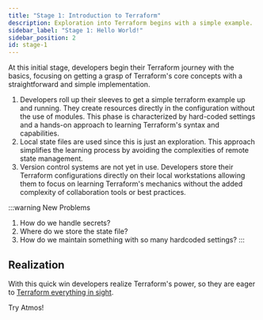 ```yaml
---
title: "Stage 1: Introduction to Terraform"
description: Exploration into Terraform begins with a simple example.
sidebar_label: "Stage 1: Hello World!"
sidebar_position: 2
id: stage-1
---
```


<Intro>
At this initial stage, developers begin their Terraform journey with the basics, focusing on getting a grasp of Terraform's 
core concepts with a straightforward and simple implementation.
</Intro>

1. Developers roll up their sleeves to get a simple terraform example up and running. They create resources directly in the
   configuration without the use of modules. This phase is characterized by hard-coded settings and a hands-on approach to learning
   Terraform's syntax and capabilities.
2. Local state files are used since this is just an exploration. This approach simplifies the learning process by avoiding the complexities of remote state management.
3. Version control systems are not yet in use. Developers store their Terraform configurations directly on their local workstations
   allowing them to focus on learning Terraform's mechanics without the added complexity of collaboration tools or best practices.

:::warning New Problems
1. How do we handle secrets?
2. Where do we store the state file?
3. How do we maintain something with so many hardcoded settings?
:::

## Realization

With this quick win developers realize Terraform's power, so they are eager to [Terraform everything in sight](/introduction/why-atmos/stage-2). 


<Link
    to="/introduction/why-atmos/nirvana"
    className="button button--lg button--primary">
    Try Atmos!
</Link>
